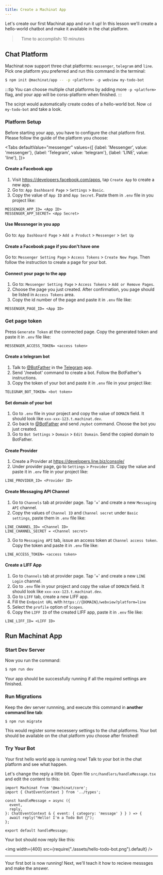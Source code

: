 ```yaml
---
title: Create a Machinat App
---
```


Let's create our first Machinat app and run it up! In this lesson we'll create a
hello-world chatbot and make it available in the chat platform.

>　Time to accomplish: 10 minutes

## Chat Platform

Machinat now support three chat platforms: `messenger`, `telegram` and `line`.
Pick one platform you preferred and run this command in the terminal:

```bash
$ npm init @machinat/app -- -p <platform> -p webview my-todo-bot
```

:::tip
You can choose multiple chat platforms by adding more `-p <platform>` flag, and
your app will be corss-platform when finished.
:::


The scirpt would automatically create codes of a hello-world bot. Now `cd my-todo-bot` and take a look.

### Platform Setup

Before starting your app, you have to configure the chat platform first.
Please follow the guide of the platform you choose:


<Tabs
  defaultValue="messenger"
  values={[
    {label: 'Messenger', value: 'messenger'},
    {label: 'Telegram', value: 'telegram'},
    {label: 'LINE', value: 'line'},
  ]}>
  <TabItem value="messenger">


#### Create a Facebook app
  1. Visit https://developers.facebook.com/apps, tap `Create App` to create a new app.
  2. Go to: `App Dashboard Page` > `Settings` > `Basic`.
  3. Copy the value of `App ID` and `App Secret`. Paste them in `.env` file in
     you project like:

```
MESSENGER_APP_ID= <App ID>
MESSENGER_APP_SECRET= <App Secret>
```

#### Use Messneger in you app
  Go to: `App Dashboard Page` > `Add a Product` > `Messenger` > `Set Up`

#### Create a Facebook page if you don't have one
  Go to: `Messenger Setting Page` > `Access Tokens` > `Create New Page`.
  Then follow the instruction to create a page for your bot.

#### Connect your page to the app
  1. Go to: `Messenger Setting Page` > `Access Tokens` > `Add or Remove Pages`.
  2. Choose the page you just created. After confirmation, you page should be
     listed in `Access Tokens` area.
  3. Copy the id number of the page and paste it in `.env` file like:

```
MESSENGER_PAGE_ID= <App ID>
```

### Get page token
  Press `Generate Token` at the connected page. Copy the generated token and
  paste it in `.env` file like:

```
MESSENGER_ACCESS_TOKEN= <access token>
```

  </TabItem>
  <TabItem value="telegram">


#### Create a telegram bot

1. Talk to [@BotFather](https://t.me/botfather) in the [Telegram](https://telegram.org/) app.
2. Send '/newbot' command to create a bot. Follow the BotFather's instructions.
3. Copy the token of your bot and paste it in `.env` file in your project like:

```
TELEGRAM_BOT_TOKEN= <bot token>
```

#### Set domain of your bot

1. Go to `.env` file in your project and copy the value of `DOMAIN` field. It
   should look like `xxx-xxx-123.t.machinat.dev`.
2. Go back to [@BotFather](https://t.me/botfather) and send `/mybot` command. Choose the bot you just created.
3. Go to `Bot Settings` > `Domain` > `Edit Domain`. Send the copied domain to BotFather.


  </TabItem>
  <TabItem value="line">


#### Create Provider

1. Create a Provider at https://developers.line.biz/console/
2. Under provider page, go to `Settings` > `Provider ID`. Copy the value and
   paste it in `.env` file in your project like:

```
LINE_PROVIDER_ID= <Provider ID>
```

#### Create Messaging API Channel

1. Go to `Channels` tab at provider page. Tap '+' and create a new
   `Messaging API` channel.
2. Copy the values of `Channel ID` and `Channel secret` under `Basic settings`,
   paste them in `.env` file like:

```
LINE_CHANNEL_ID= <Channel ID>
LINE_CHANNEL_SECRET = <Channel secret>
```

3. Go to `Messaging API` tab, issue an access token at `Channel access token`.
   Copy the token and paste it in `.env` file like:

```
LINE_ACCESS_TOKEN= <access token>
```

#### Create a LIFF App

1. Go to `Channels` tab at provider page. Tap '+' and create a new
   `LINE Login` channel.
2. Go to `.env` file in your project and copy the value of `DOMAIN` field. It
   should look like `xxx-xxx-123.t.machinat.dev`.
3. Go to `LIFF` tab, create a new LIFF app.
4. Fill the `Endpoint URL` with `https://{DOMAIN}/webview?platform=line`
5. Select the `profile` option of `Scopes`.
6. Copy the `LIFF ID` of the created LIFF app, paste it in `.env` file like:

```
LINE_LIFF_ID= <LIFF ID>
```


  </TabItem>
</Tabs>

## Run Machinat App

### Start Dev Server

Now you run the command:

```bash
$ npm run dev
````

Your app should be successfully running if all the required settings are
finished.

### Run Migrations

Keep the dev server runnning, and execute this command in **another command line
tab**:

```bash
$ npm run migrate
```

This would register some necessery settings to the chat platforms. Your bot
should be available on the chat platform you choose after finished!


### Try Your Bot

Your first hello world app is running now! Talk to your bot in the chat platform
and see what happen.

Let's change the reply a little bit. Open file `src/handlers/handleMessage.tsx`
and edit the content to this:


```tsx title="src/handlers/handleMessage.tsx"
import Machinat from '@machinat/core';
import { ChatEventContext } from '../types';

const handleMessage = async ({
  event,
  reply,
}: ChatEventContext & { event: { category: 'message' } } ) => {
  await reply("Hello! I'm a Todo Bot 🤖");
};

export default handleMessage;
```

Your bot should now reply like this:

<img width={400} src={require("./assets/hello-todo-bot.png").default} />

---

Your first bot is now running! Next, we'll teach it how to recieve messsges and
make the answer.
